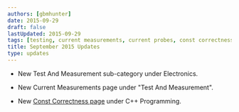 ```yaml
---
authors: [gbmhunter]
date: 2015-09-29
draft: false
lastUpdated: 2015-09-29
tags: [testing, current measurements, current probes, const correctness, C++]
title: September 2015 Updates
type: updates
---
```


* New Test And Measurement sub-category under Electronics.

* New Current Measurements page under "Test And Measurement".

* New [Const Correctness page](/programming/languages/c-plus-plus/const-correctness) under C++ Programming.
